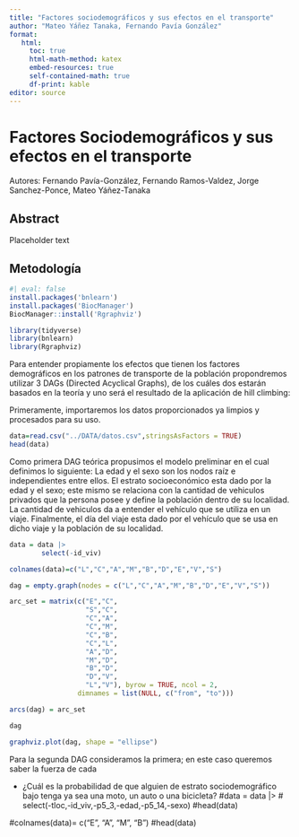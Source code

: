 ```yaml
---
title: "Factores sociodemográficos y sus efectos en el transporte"
author: "Mateo Yáñez Tanaka, Fernando Pavía González"
format:
   html:
     toc: true
     html-math-method: katex
     embed-resources: true
     self-contained-math: true
     df-print: kable
editor: source
---
```

# Factores Sociodemográficos y sus efectos en el transporte

Autores: Fernando Pavía-González, Fernando Ramos-Valdez, Jorge Sanchez-Ponce, Mateo Yáñez-Tanaka 

## Abstract

Placeholder text

## Metodología
```r
#| eval: false
install.packages('bnlearn')
install.packages('BiocManager')
BiocManager::install('Rgraphviz')
```

```r
library(tidyverse)
library(bnlearn)
library(Rgraphviz)
```

Para entender propiamente los efectos que tienen los factores demográficos en los patrones de transporte de la población propondremos utilizar 3 DAGs (Directed Acyclical Graphs), de los cuáles dos estarán basados en la teoría y uno será el resultado de la aplicación de hill climbing:

Primeramente, importaremos los datos proporcionados ya limpios y procesados para su uso.

```r
data=read.csv("../DATA/datos.csv",stringsAsFactors = TRUE)
head(data)
```

Como primera DAG teórica propusimos el modelo preliminar en el cual definimos lo siguiente: La edad y el sexo son los nodos raíz e independientes entre ellos. El estrato socioeconómico esta dado por la edad y el sexo; este mismo se relaciona con la cantidad de vehiculos privados que la persona posee y define la población dentro de su localidad. La cantidad de vehiculos da a entender el vehículo que se utiliza en un viaje. Finalmente, el día del viaje esta dado por el vehículo que se usa en dicho viaje y la población de su localidad.

```r
data = data |>
        select(-id_viv)
```

```r
colnames(data)=c("L","C","A","M","B","D","E","V","S")
```

```r
dag = empty.graph(nodes = c("L","C","A","M","B","D","E","V","S"))
```

```r
arc_set = matrix(c("E","C",
                   "S","C",
                   "C","A",
                   "C","M",
                   "C","B",
                   "C","L",
                   "A","D",
                   "M","D",
                   "B","D",
                   "D","V",
                   "L","V"), byrow = TRUE, ncol = 2,
                 dimnames = list(NULL, c("from", "to")))
```

```r
arcs(dag) = arc_set
```

```r
dag
```

```r
graphviz.plot(dag, shape = "ellipse")
```

Para la segunda DAG consideramos la primera; en este caso queremos saber la fuerza de cada 


- ¿Cuál es la probabilidad de que alguien de estrato sociodemográfico bajo tenga ya sea una moto, un auto o una bicicleta?
#data = data |>
#        select(-tloc,-id_viv,-p5_3,-edad,-p5_14,-sexo)
#head(data)



#colnames(data)= c("E", "A", "M", "B")
#head(data)







